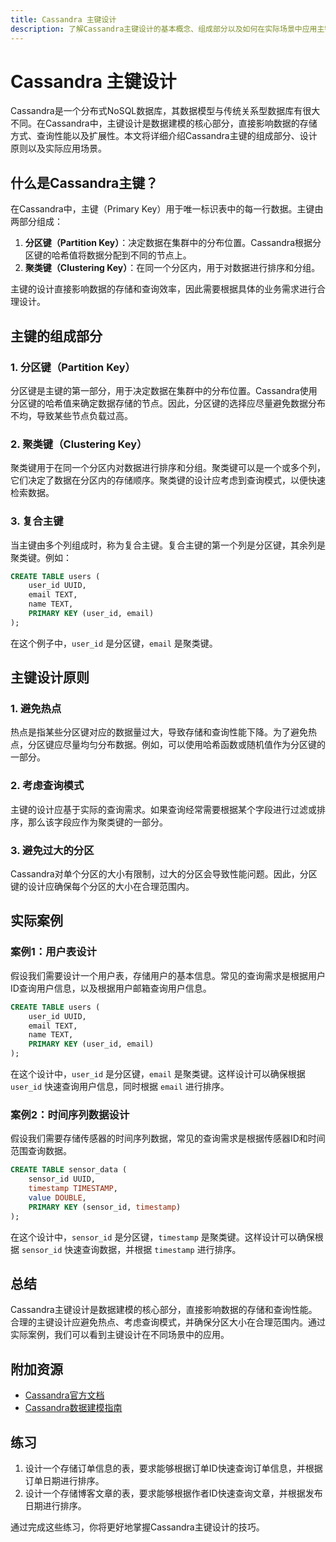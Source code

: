 ```yaml
---
title: Cassandra 主键设计
description: 了解Cassandra主键设计的基本概念、组成部分以及如何在实际场景中应用主键设计策略。
---
```


# Cassandra 主键设计

Cassandra是一个分布式NoSQL数据库，其数据模型与传统关系型数据库有很大不同。在Cassandra中，主键设计是数据建模的核心部分，直接影响数据的存储方式、查询性能以及扩展性。本文将详细介绍Cassandra主键的组成部分、设计原则以及实际应用场景。

## 什么是Cassandra主键？

在Cassandra中，主键（Primary Key）用于唯一标识表中的每一行数据。主键由两部分组成：

1. **分区键（Partition Key）**：决定数据在集群中的分布位置。Cassandra根据分区键的哈希值将数据分配到不同的节点上。
2. **聚类键（Clustering Key）**：在同一个分区内，用于对数据进行排序和分组。

主键的设计直接影响数据的存储和查询效率，因此需要根据具体的业务需求进行合理设计。

## 主键的组成部分

### 1. 分区键（Partition Key）

分区键是主键的第一部分，用于决定数据在集群中的分布位置。Cassandra使用分区键的哈希值来确定数据存储的节点。因此，分区键的选择应尽量避免数据分布不均，导致某些节点负载过高。

### 2. 聚类键（Clustering Key）

聚类键用于在同一个分区内对数据进行排序和分组。聚类键可以是一个或多个列，它们决定了数据在分区内的存储顺序。聚类键的设计应考虑到查询模式，以便快速检索数据。

### 3. 复合主键

当主键由多个列组成时，称为复合主键。复合主键的第一个列是分区键，其余列是聚类键。例如：

```sql
CREATE TABLE users (
    user_id UUID,
    email TEXT,
    name TEXT,
    PRIMARY KEY (user_id, email)
);
```

在这个例子中，`user_id` 是分区键，`email` 是聚类键。

## 主键设计原则

### 1. 避免热点

热点是指某些分区键对应的数据量过大，导致存储和查询性能下降。为了避免热点，分区键应尽量均匀分布数据。例如，可以使用哈希函数或随机值作为分区键的一部分。

### 2. 考虑查询模式

主键的设计应基于实际的查询需求。如果查询经常需要根据某个字段进行过滤或排序，那么该字段应作为聚类键的一部分。

### 3. 避免过大的分区

Cassandra对单个分区的大小有限制，过大的分区会导致性能问题。因此，分区键的设计应确保每个分区的大小在合理范围内。

## 实际案例

### 案例1：用户表设计

假设我们需要设计一个用户表，存储用户的基本信息。常见的查询需求是根据用户ID查询用户信息，以及根据用户邮箱查询用户信息。

```sql
CREATE TABLE users (
    user_id UUID,
    email TEXT,
    name TEXT,
    PRIMARY KEY (user_id, email)
);
```

在这个设计中，`user_id` 是分区键，`email` 是聚类键。这样设计可以确保根据 `user_id` 快速查询用户信息，同时根据 `email` 进行排序。

### 案例2：时间序列数据设计

假设我们需要存储传感器的时间序列数据，常见的查询需求是根据传感器ID和时间范围查询数据。

```sql
CREATE TABLE sensor_data (
    sensor_id UUID,
    timestamp TIMESTAMP,
    value DOUBLE,
    PRIMARY KEY (sensor_id, timestamp)
);
```

在这个设计中，`sensor_id` 是分区键，`timestamp` 是聚类键。这样设计可以确保根据 `sensor_id` 快速查询数据，并根据 `timestamp` 进行排序。

## 总结

Cassandra主键设计是数据建模的核心部分，直接影响数据的存储和查询性能。合理的主键设计应避免热点、考虑查询模式，并确保分区大小在合理范围内。通过实际案例，我们可以看到主键设计在不同场景中的应用。

## 附加资源

- [Cassandra官方文档](https://cassandra.apache.org/doc/latest/)
- [Cassandra数据建模指南](https://docs.datastax.com/en/dse/6.7/cql/cql/cql_using/useWhenDataModel.html)

## 练习

1. 设计一个存储订单信息的表，要求能够根据订单ID快速查询订单信息，并根据订单日期进行排序。
2. 设计一个存储博客文章的表，要求能够根据作者ID快速查询文章，并根据发布日期进行排序。

通过完成这些练习，你将更好地掌握Cassandra主键设计的技巧。
